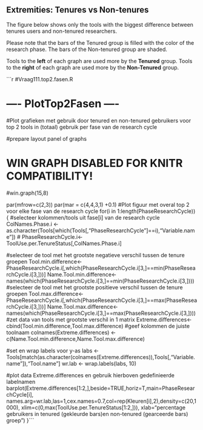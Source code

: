 ## Extremities: Tenures vs Non-tenures
The figure below shows only the tools with the biggest difference between tenures users and non-tenured researchers.

Please note that the bars of the Tenured group is filled with the color of the research phase. The bars of the Non-tenured group are shaded.

Tools to the **left** of each graph are used more by the **Tenured** group.
Tools to the **right** of each graph are used more by the **Non-Tenured** group.

```r

#Vraag111.top2.fasen.R

# ---- PlotTop2Fasen ----

#Plot grafieken met gebruik door tenured en non-tenured gebruikers voor top 2 tools in (totaal) gebruik per fase van de research cycle

#prepare layout panel of graphs

# WIN GRAPH DISABLED FOR KNITR COMPATIBILITY!
#win.graph(15,8)

par(mfrow=c(2,3))
par(mar = c(4,4,3,1) +0.1)
#Plot figuur met overal top 2 voor elke fase van de research cycle
for(i in 1:length(PhaseResearchCycle))
{
  #selecteer kolommen/tools uit fase[i] van de research cycle
  ColNames.Phase.i <- as.character(Tools[which(Tools[,"PhaseResearchCycle"]==i),"Variable.name"])
  #
  PhaseResearchCycle.i<-ToolUse.per.TenureStatus[,ColNames.Phase.i]

  #selecteer de tool met het grootste negatieve verschil tussen de tenure groepen
  Tool.min.difference<-PhaseResearchCycle.i[,which(PhaseResearchCycle.i[3,]==min(PhaseResearchCycle.i[3,]))]
  Name.Tool.min.difference<-names(which(PhaseResearchCycle.i[3,]==min(PhaseResearchCycle.i[3,])))
  #selecteer de tool met het grootste positieve verschil tussen de tenure groepen
  Tool.max.difference<-PhaseResearchCycle.i[,which(PhaseResearchCycle.i[3,]==max(PhaseResearchCycle.i[3,]))]
  Name.Tool.max.difference<-names(which(PhaseResearchCycle.i[3,]==max(PhaseResearchCycle.i[3,])))
  #zet data van tools met grootste verschil in 1 matrix
  Extreme.differences<- cbind(Tool.min.difference,Tool.max.difference)
  #geef kolommen de juiste toolnaam
  colnames(Extreme.differences) <- c(Name.Tool.min.difference,Name.Tool.max.difference)

  #set en wrap labels voor y-as
  labs <- Tools[match(as.character(colnames(Extreme.differences)),Tools[,"Variable.name"]),"Tool.name"]
  wr.lab <- wrap.labels(labs, 10)

  #plot data Extreme.differences en gebruik hierboven gedefinieerde labelnamen
  barplot(Extreme.differences[1:2,],beside=TRUE,horiz=T,main=PhaseResearchCycle[i],
    names.arg=wr.lab,las=1,cex.names=0.7,col=rep(Kleuren[i],2),density=c(20,1000),
    xlim=c(0,max(ToolUse.per.TenureStatus[1:2,])),
    xlab="percentage gebruikers in tenured (gekleurde bars)\n en non-tenured (gearceerde bars) groep")
}```
